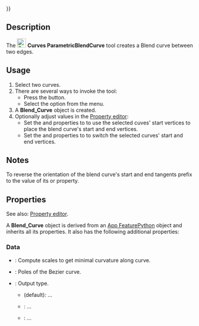 <languages/>
{{UnfinishedDocu{{#translation:}}}}
<translate>

<!--T:1-->
{{Docnav
|[[Curves_Interpolate|Interpolate]]
|[[Curves_ParametricComb|ParametricComb]]
|[[Curves_Workbench|Curves]]
|IconL=Curves_Interpolate.svg
|IconR=Curves_ParametricComb.svg
|IconC=Curves_workbench_icon.svg
}}

<!--T:2-->
{{GuiCommand
|Name=Curves ParametricBlendCurve
|MenuLocation=Curves → Blend curve
|Workbenches=[[Curves_Workbench|Curves]]
}}

==Description== <!--T:3-->

<!--T:4-->
The [[Image:Curves_ParametricBlendCurve.svg|24px]] '''Curves ParametricBlendCurve''' tool creates a Blend curve between two edges.

==Usage== <!--T:5-->

<!--T:6-->
# Select two curves.
# There are several ways to invoke the tool:
#* Press the {{Button|[[Image:Curves_ParametricBlendCurve.svg|16px]] [[Curves_ParametricBlendCurve|Blend curve]]}} button.
#* Select the {{MenuCommand|Curves → [[Image:Curves_ParametricBlendCurve.svg|16px]] Blend curve}} option from the menu.
# A '''Blend_Curve''' object is created.
# Optionally adjust values in the [[Property_editor|Property editor]]:
#* Set the {{PropertyData|Parameter1}} and {{PropertyData|Parameter2}} properties to {{Value|0.0 mm}} to use the selected cuves' start vertices to place the blend curve's start and end vertices.
#* Set the {{PropertyData|Reverse1}} and {{PropertyData|Reverse2}} properties to {{True}} to switch the selected curves' start and end vertices.

==Notes== <!--T:7-->

<!--T:8-->
To reverse the orientation of the blend curve's start and end tangents prefix {{Value|-}} to the value of its {{PropertyData|Scale1}} or {{PropertyData|Scale2}} property.

==Properties== <!--T:9-->

<!--T:10-->
See also: [[Property_editor|Property editor]].

<!--T:11-->
A '''Blend_Curve''' object is derived from an [[App_FeaturePython|App FeaturePython]] object and inherits all its properties. It also has the following additional properties:

===Data=== <!--T:12-->

<!--T:13-->
{{TitleProperty|Blend Curve}}

<!--T:14-->
* {{PropertyData|Auto Scale|Bool}}: Compute scales to get minimal curvature along curve.
* {{PropertyData|CurvePts|VectorList}}: Poles of the Bezier curve.
* {{PropertyData|Output|Enumeration}}: Output type.
** {{Value|Single}} (default): ...
** {{Value|Joined}}: ...
** {{Value|Wire}}: ...

<!--T:15-->
{{TitleProperty|Edge1}

<!--T:16-->
* {{PropertyData|Continuity1|Enumeration}}: Output type.
* {{PropertyData|Edge1|LinkSub}}: Edge 1.
* {{PropertyData|Parameter1|Distance}}: Location on first edge.
* {{PropertyData|Reverse1|Bool}}: Reverse Edge.
* {{PropertyData|Scale1|Bool}}: Scale of blend curve, negate the value to reverse the tangent orientation.

<!--T:17-->
{{TitleProperty|Edge2}

<!--T:18-->
* {{PropertyData|Continuity2|Enumeration}}: Output type.
* {{PropertyData|Edge2|LinkSub}}: Edge 2.
* {{PropertyData|Parameter2|Distance}}: Location on second edge.
* {{PropertyData|Reverse2|Bool}}: Reverse Edge.
* {{PropertyData|Scale2|Bool}}: Scale of blend curve, negate the value to reverse the tangent orientation.


<!--T:19-->
{{Docnav
|[[Curves_Interpolate|Interpolate]]
|[[Curves_ParametricComb|ParametricComb]]
|[[Curves_Workbench|Curves]]
|IconL=Curves_Interpolate.svg
|IconR=Curves_ParametricComb.svg
|IconC=Curves_workbench_icon.svg
}}

</translate>
{{Curves Tools navi{{#translation:}}}}
{{Userdocnavi{{#translation:}}}}